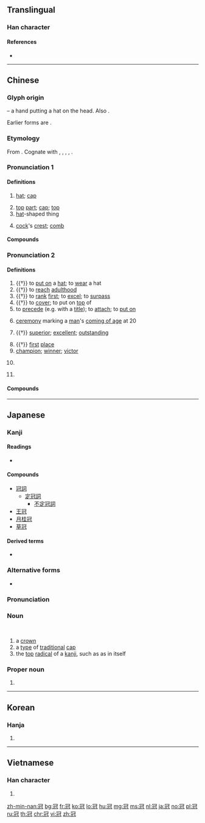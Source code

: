 {{character info/new}}
{{also|冦}}
==Translingual==

===Han character===
{{Han char|rn=14|rad=冖|as=07|sn=9|four=37214|canj=BMUI|ids=⿱冖㝴}}

====References====
* {{Han ref|kx=0130.230|dkj=01580|dj=0292.270|hdz=10303.180|uh=51A0|ud=20896|bh=AB61|bd=43873}}

----

==Chinese==
{{zh-forms|alt=𠖌,𠙙,𠜍,𢃙}}

===Glyph origin===
{{Han etym}}
{{Han compound|冖|元|寸|ls=psc|c1=s|c2=p|c3=s|t1=hat|t2=head|t3=hand}} – a hand putting a hat on the head. Also {{liushu|ic|nocap=1|adj=y}}.

Earlier forms are {{Han compound|冃|元|ls=psc|c1=s|c2=p|t1=hat|nocap=1|adj=y}}.

===Etymology===
From {{inh|zh|sit-pro|*(g/k)wa-n||to put on; to wear; to clothe}}. Cognate with {{cog|bo|བགོ||to put on; to wear; clothing}}, {{m|bo|གོས||clothes; garments; dress}}, {{m|bo|གོན}}, {{m|bo|གྱོན||to put on; to wear}}, {{m|bo|སྐོན||to dress; to clothe}}.

===Pronunciation 1===
{{zh-pron
|m=guān
|c=gun1
|h=pfs=kôn
|md=guăng
|mn=koàn
|w=1kuoe
|mc=1
|oc=1,1
|cat=n
}}

====Definitions====
{{zh-hanzi}}

# [[hat]]; [[cap]]
#: {{zh-x|皇冠{guān}|crown}}
# [[top]] [[part]]; [[cap]]; [[top]]
# [[hat]]-shaped thing
#: {{zh-x|花冠{guān}|wreath; crown}}
#: {{zh-x|雞冠{guān}|cockscomb}}
# [[cock]]'s [[crest]]; [[comb]]

====Compounds====
{{zh-der|不冠不帶|倒冠落佩|儒冠|優孟衣冠|免冠|免冠解印|冠冕|冠冕堂皇|冠冕衣裳|冠子|冠子蟲|冠履|冠履倒易|冠履倒置|冠履無爽|冠帔|冠帶|冠帶官|冠族|冠服|冠毛|冠狀動脈|冠狀動脈硬化症|冠玉|冠芽|冠蓋|冠蓋如雲|冠蓋相屬|冠蓋相望|冠蓋雲集|冠蓋高舉|冠道履仁|加冠|加冠進祿|南冠|南冠楚囚|南州冠冕|合瓣花冠|后冠|國冠|壺狀花冠|天冠地屨|女冠|峨冠|峨冠博帶|巾冠|平天冠|張冠李戴|彈冠|彈冠振衣|彈冠相慶|彈冠結綬|怒髮衝冠|披髮纓冠|挂冠|挂衣冠|掛冠|掛冠歸里|掛冠而去|新沐者必彈冠，新浴者必振衣|月桂冠|木猴而冠|束帶頂冠|束髮金冠|桂冠|桂冠詩人|極冠|正冠李下|正冠納履|沐猴而冠|沐猴衣冠|法冠|漏斗狀花冠|濯纓彈冠|獬豸冠|王冠|王貢彈冠|瓜田不納履，李下不整冠|皇冠|皮冠|素冠|縞冠|纓冠|罟罟冠|美如冠玉|羽冠|肉冠|花冠|蟬冠|衝冠|衝冠髮怒|衣冠|衣冠不整|衣冠中人|衣冠優孟|衣冠冢|衣冠塚|衣冠子女|衣冠文物|衣冠梟獍|衣冠楚楚|衣冠沐猴|衣冠濟楚|衣冠濟濟|衣冠甚偉|衣冠盛事|衣冠禮樂|衣冠禽獸|衣冠緒餘|衣冠藍縷|衣冠赫奕|衣冠輻湊|衣冠雲集|衣冠齊楚|被髮纓冠|裂冠毀冕|角冠|貂蟬冠|貢禹彈冠|輻狀花冠|通天冠|進賢冠|道冠兒|道袍竹冠|金冠|雞冠|雞冠石|雞冠花|離瓣花冠|面如冠玉|馬冠|高冠博帶|高冠敞袖|髮上指冠|髮上衝冠|髮踊衝冠|鳳冠|鳳冠霞帔|鵔鸃冠|鶡冠|鶡冠子|鷸冠|鹿皮冠|黃冠|黑冠麻鷺|齒冠|冠帶流傳|冠帶之國}}

===Pronunciation 2===
{{zh-pron
|m=guàn
|c=gun3
|h=pfs=kon
|md=guáng
|mn=qz,twv,xm,zz:koàn/tw:koan
|w=2kuoe
|mc=2
|oc=2,2
|cat=v,a,n,pn
}}

====Definitions====
{{zh-hanzi}}

# {{†}} to [[put on]] a [[hat]]; to [[wear]] a hat
# {{†}} {{lb|zh|of a male}} to [[reach]] [[adulthood]]
# {{†}} to [[rank]] [[first]]; to [[excel]]; to [[surpass]]
# {{†}} to [[cover]]; to put on [[top]] of
# to [[precede]] (e.g. with a [[title]]); to [[attach]]; to [[put on]]
# {{lb|zh|historical}} [[ceremony]] marking a [[man]]'s [[coming of age]] at 20
# {{†}} [[superior]]; [[excellent]]; [[outstanding]]
#: {{zh-x|冠軍|champion}}
# {{†}} [[first]] [[place]]
# [[champion]]; [[winner]]; [[victor]]
# {{lb|zh|linguistics}} {{zh-short|冠詞|[[article]]}}
# {{surname|lang=zh}}

====Compounds====
{{zh-der|fold=1|三冠王|不定冠詞|冠世之才|冠子|冠禮|冠絕|冠絕古今|冠群|冠者|冠詞|冠軍|冠軍賽|勇冠三軍|及冠|奪冠|弱冠|未冠|氣冠三軍|沐猴冠冕|濯冠|笄冠|美冠一方|虎而冠|豔冠群芳|貴冠履，忘頭足|超今冠古|連冠|冠亞軍}}

----

==Japanese==

===Kanji===
{{ja-kanji|grade=c|rs=冖07}}

====Readings====
* {{ja-readings|goon=[[かん]] (kan)|kanon=[[かん]] (kan)|kun=[[かんむり]] (kanmuri)}}

====Compounds====
* [[冠詞]]
** [[定冠詞]]
*** [[不定冠詞]]
* [[王冠]]
* [[月桂冠]]
* [[草冠]]

====Derived terms====
* {{l|ja|瓜田に履を納れず、李下に冠を正さず}}

===Alternative forms===
{{wikipedia|lang=ja}}
{{ja-kanjitab|yomi=o|かん}}
{{ja-kanjitab|yomi=irr|sort=かぶり|かんむり|k1=かぶり}}
{{ja-kanjitab|yomi=irr|sort=かむり|かんむり|k1=かむり}}
{{ja-kanjitab|yomi=k|かんむり}}
* {{ja-r|被り|かぶり}}

===Pronunciation===
{{ja-pron|acc2=3|y=k|かんむり|acc=h}}
{{ja-pron|acc=h|y=i|かむり}}
{{ja-pron|acc=3|y=i|かぶり}}
{{ja-pron|acc=a|y=o|かん}}

===Noun===
{{ja-noun|かんむり|かむり|かぶり}}<br>{{ja-altread|hira=かん|hhira=くわん}}

# a [[crown]] {{gloss|royal headdress}}
# a [[type]] of [[traditional]] [[cap]]
# the [[top]] [[radical]] of a [[kanji]], such as {{lang|ja|冖}} as in {{lang|ja|冠}} itself

{{topics|ja|Headwear|Orthography|sort=かんむり}}

===Proper noun===
{{ja-pos|proper|かんむり}}

# {{surname|lang=ja|sort=かんむり}}

----

==Korean==

===Hanja===
{{ko-hanja|hangeul=관|eumhun=[[갓]] 관|rv=gwan|mr=kwan}}

# {{defn|lang=ko|sort=冖07}}

----

==Vietnamese==

===Han character===
{{vi-hantu|[[quan]], [[quán]]|rs=冖07}}

# {{defn|lang=vi|sort=冖07}}

[[zh-min-nan:冠]]
[[bg:冠]]
[[fr:冠]]
[[ko:冠]]
[[lo:冠]]
[[hu:冠]]
[[mg:冠]]
[[ms:冠]]
[[nl:冠]]
[[ja:冠]]
[[no:冠]]
[[pl:冠]]
[[ru:冠]]
[[th:冠]]
[[chr:冠]]
[[vi:冠]]
[[zh:冠]]